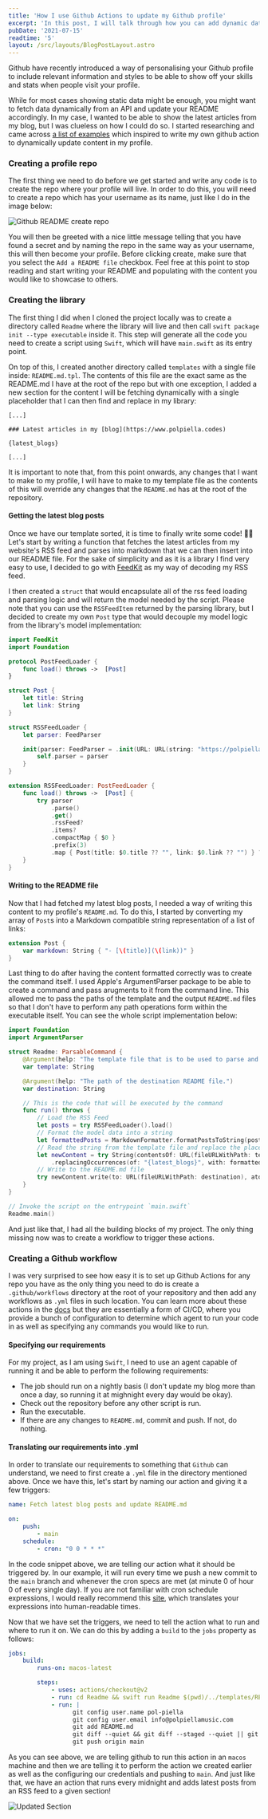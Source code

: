 ```yaml
---
title: 'How I use Github Actions to update my Github profile'
excerpt: 'In this post, I will talk through how you can add dynamic data to your profile README.md by scheduling jobs using a Github Action.'
pubDate: '2021-07-15'
readtime: '5'
layout: /src/layouts/BlogPostLayout.astro
---
```


Github have recently introduced a way of personalising your Github profile to include relevant information and styles to be able to show off your skills and stats when people visit your profile.

While for most cases showing static data might be enough, you might want to fetch data dynamically from an API and update your README accordingly. In my case, I wanted to be able to show the latest articles from my blog, but I was clueless on how I could do so. I started researching and came across [a list of examples](https://github.com/abhisheknaiidu/awesome-github-profile-readme#github-actions-) which inspired to write my own github action to dynamically update content in my profile.

### Creating a profile repo

The first thing we need to do before we get started and write any code is to create the repo where your profile will live. In order to do this, you will need to create a repo which has your username as its name, just like I do in the image below:

![Github README create repo](/assets/posts/updating-your-profile-readme-with-github-actions/profile-readme.png)

You will then be greeted with a nice little message telling that you have found a secret and by naming the repo in the same way as your username, this will then become your profile. Before clicking create, make sure that you select the `Add a README file` checkbox. Feel free at this point to stop reading and start writing your README and populating with the content you would like to showcase to others.

### Creating the library

The first thing I did when I cloned the project locally was to create a directory called `Readme` where the library will live and then call `swift package init --type executable` inside it. This step will generate all the code you need to create a script using `Swift`, which will have `main.swift` as its entry point.

On top of this, I created another directory called `templates` with a single file inside: `README.md.tpl`. The contents of this file are the exact same as the README.md I have at the root of the repo but with one exception, I added a new section for the content I will be fetching dynamically with a single placeholder that I can then find and replace in my library:

```md:Readme.md.tpl
[...]

### Latest articles in my [blog](https://www.polpiella.codes)

{latest_blogs}

[...]
```

It is important to note that, from this point onwards, any changes that I want to make to my profile, I will have to make to my template file as the contents of this will override any changes that the `README.md` has at the root of the repository.

#### Getting the latest blog posts

Once we have our template sorted, it is time to finally write some code! 🧑‍💻 Let's start by writing a function that fetches the latest articles from my website's RSS feed and parses into markdown that we can then insert into our README file. For the sake of simplicity and as it is a library I find very easy to use, I decided to go with [FeedKit](https://swiftpackageindex.com/nmdias/FeedKit) as my way of decoding my RSS feed.

I then created a `struct` that would encapsulate all of the rss feed loading and parsing logic and will return the model needed by the script. Please note that you can use the `RSSFeedItem` returned by the parsing library, but I decided to create my own `Post` type that would decouple my model logic from the library's model implementation:

```swift:RSSFeedLoader.swift
import FeedKit
import Foundation

protocol PostFeedLoader {
    func load() throws ->  [Post]
}

struct Post {
    let title: String
    let link: String
}

struct RSSFeedLoader {
    let parser: FeedParser

    init(parser: FeedParser = .init(URL: URL(string: "https://polpiella.dev/rss.xml")!)) {
        self.parser = parser
    }
}

extension RSSFeedLoader: PostFeedLoader {
    func load() throws ->  [Post] {
        try parser
            .parse()
            .get()
            .rssFeed?
            .items?
            .compactMap { $0 }
            .prefix(3)
            .map { Post(title: $0.title ?? "", link: $0.link ?? "") } ?? []
    }
}
```

#### Writing to the README file

Now that I had fetched my latest blog posts, I needed a way of writing this content to my profile's `README.md`. To do this, I started by converting my array of `Post`s into a Markdown compatible string representation of a list of links:

```swift:Post+Markdown.swift
extension Post {
    var markdown: String { "- [\(title)](\(link))" }
}
```

Last thing to do after having the content formatted correctly was to create the command itself. I used Apple's ArgumentParser package to be able to create a command and pass arugments to it from the command line. This allowed me to pass the paths of the template and the output `README.md` files so that I don't have to perform any path operations form within the executable itself. You can see the whole script implementation below:

```swift:main.swift
import Foundation
import ArgumentParser

struct Readme: ParsableCommand {
    @Argument(help: "The template file that is to be used to parse and replace content.")
    var template: String

    @Argument(help: "The path of the destination README file.")
    var destination: String

    // This is the code that will be executed by the command
    func run() throws {
        // Load the RSS Feed
        let posts = try RSSFeedLoader().load()
        // Format the model data into a string
        let formattedPosts = MarkdownFormatter.formatPostsToString(posts)
        // Read the string from the template file and replace the placeholder with the posts string
        let newContent = try String(contentsOf: URL(fileURLWithPath: template), encoding: .utf8)
            .replacingOccurrences(of: "{latest_blogs}", with: formattedPosts)
        // Write to the README.md file
        try newContent.write(to: URL(fileURLWithPath: destination), atomically: true, encoding: .utf8)
    }
}

// Invoke the script on the entrypoint `main.swift`
Readme.main()
```

And just like that, I had all the building blocks of my project. The only thing missing now was to create a workflow to trigger these actions.

### Creating a Github workflow

I was very surprised to see how easy it is to set up Github Actions for any repo you have as the only thing you need to do is create a `.github/workflows` directory at the root of your repository and then add any workflows as `.yml` files in such location. You can learn more about these actions in the [docs](https://docs.github.com/en/actions/learn-github-actions/introduction-to-github-actions) but they are essentially a form of CI/CD, where you provide a bunch of configuration to determine which agent to run your code in as well as specifying any commands you would like to run.

#### Specifying our requirements

For my project, as I am using `Swift`, I need to use an agent capable of running it and be able to perform the following requirements:

- The job should run on a nightly basis (I don't update my blog more than once a day, so running it at mighnight every day would be okay).
- Check out the repository before any other script is run.
- Run the executable.
- If there are any changes to `README.md`, commit and push. If not, do nothing.

#### Translating our requirements into .yml

In order to translate our requirements to something that `Github` can understand, we need to first create a `.yml` file in the directory mentioned above. Once we have this, let's start by naming our action and giving it a few triggers:

```yaml:CI.yml
name: Fetch latest blog posts and update README.md

on:
    push:
        - main
    schedule:
        - cron: "0 0 * * *"
```

In the code snippet above, we are telling our action what it should be triggered by. In our example, it will run every time we push a new commit to the `main` branch and whenever the cron specs are met (at minute 0 of hour 0 of every single day). If you are not familiar with cron schedule expressions, I would really recommend this [site](https://crontab.guru), which translates your expressions into human-readable times.

Now that we have set the triggers, we need to tell the action what to run and where to run it on. We can do this by adding a `build` to the `jobs` property as follows:

```yaml:CI.yml
jobs:
    build:
        runs-on: macos-latest

        steps:
            - uses: actions/checkout@v2
            - run: cd Readme && swift run Readme $(pwd)/../templates/README.md.tpl $(pwd)/../README.md
            - run: |
                  git config user.name pol-piella
                  git config user.email info@polpiellamusic.com
                  git add README.md
                  git diff --quiet && git diff --staged --quiet || git commit -m "[generated]: Update latest blog posts in `README.md` file"
                  git push origin main
```

As you can see above, we are telling github to run this action in an `macos` machine and then we are telling it to perform the action we created earlier as well as the configuring our credentials and pushing to `main`. And just like that, we have an action that runs every midnight and adds latest posts from an RSS feed to a given section!

![Updated Section](/assets/posts/updating-your-profile-readme-with-github-actions/updated-section.png)
